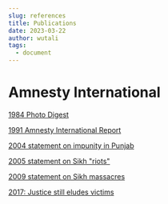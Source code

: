 ```yaml
---
slug: references
title: Publications
date: 2023-03-22
author: wutali
tags:
  - document
---
```

# A﻿mnesty International

[1﻿984 Photo Digest](https://drive.google.com/file/d/1MUbAxf7R63aqSKvWBfyry4GlVmNK3TfZ/view?usp=sharing)

[](https://drive.google.com/file/d/1MUbAxf7R63aqSKvWBfyry4GlVmNK3TfZ/view?usp=sharing)[1﻿991 Amnesty International Report](https://drive.google.com/file/d/1B5AkKj5_H1WqD71sx1VqZocg_0ShKxhh/view?usp=sharing)

[2﻿004 statement on impunity in Punjab](https://drive.google.com/file/d/1l5kNiiVjuuz774A3u0gvfi5FyEuyLt_A/view?usp=sharing)

[](https://drive.google.com/file/d/1l5kNiiVjuuz774A3u0gvfi5FyEuyLt_A/view?usp=sharing)[2﻿005 statement on Sikh "riots"](https://drive.google.com/file/d/1l5kNiiVjuuz774A3u0gvfi5FyEuyLt_A/view?usp=sharing)

﻿﻿[2﻿009 statement on Sikh massacres](https://www.amnesty.org/en/latest/news/2009/04/victimas-matanza-sij-esperan-justicia-india-25-ac3b1os-20090409/)[](https://drive.google.com/file/d/1l5kNiiVjuuz774A3u0gvfi5FyEuyLt_A/view?usp=sharing)

[2﻿017: Justice still eludes victims](https://amnesty.ca/human-rights-news/1984-sikh-massacre-33-years-on-justice-still-eludes-victims/)